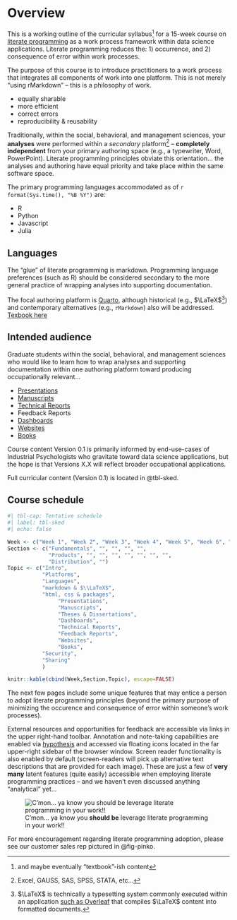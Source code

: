 # Overview {.unnumbered}

This is a working outline of the curricular syllabus^[and maybe eventually "textbook"-ish content] for a 15-week course on [literate programming](https://www-cs-faculty.stanford.edu/~knuth/lp.html) as a work process framework within data science applications. Literate programming reduces the: 1) occurrence, and 2) consequence of error within work processes. 

The purpose of this course is to introduce practitioners to a work process that integrates all components of work into one platform. This is not merely "using rMarkdown" -- this is a philosophy of work.  

+ equally sharable
+ more efficient
+ correct errors
+ reproducibility & reusability

Traditionally, within the social, behavioral, and management sciences, your **analyses** were performed within a *secondary* platform^[Excel, GAUSS, SAS, SPSS, STATA, etc...] -- **completely independent** from your primary authoring space (e.g., a typewriter, Word, PowerPoint). Literate programming principles obviate this orientation... the analyses and authoring have equal priority and take place within the same software space. 

The primary programming languages accommodated as of `r format(Sys.time(), "%B %Y")` are:  

+ R
+ Python
+ Javascript
+ Julia

:::{.column-margin}
::: {#nte-lang .callout-note}
## Languages
The "glue" of literate programming is markdown. Programming language preferences (such as R) should be considered secondary to the more general practice of wrapping analyses into supporting documentation.
:::
:::

The focal authoring platform is [Quarto](https://quarto.org/), although historical (e.g., $\LaTeX$^[$\LaTeX$ is technically a typesetting system commonly executed within an application [such as Overleaf](https://www.overleaf.com/) that compiles $\LaTeX$ content into formatted documents.]) and contemporary alternatives (e.g., `rMarkdown`) also will be addressed. [Texbook here](https://github.com/lewischeng-ms/plain-tex/blob/master/The%20TEXbook.PDF)

## Intended audience

Graduate students within the social, behavioral, and management sciences who would like to learn how to wrap analyses and supporting documentation within one authoring platform toward producing occupationally relevant... 

+ [Presentations](https://quarto.org/docs/presentations/)
+ [Manuscripts](https://quarto.org/docs/manuscripts/)
+ [Technical Reports](https://quarto.org/docs/visual-editor/technical.html)
+ Feedback Reports
+ [Dashboards](https://quarto.org/docs/dashboards/)
+ [Websites](https://quarto.org/docs/websites/)
+ [Books](https://quarto.org/docs/books/)

Course content Version 0.1 is primarily informed by end-use-cases of Industrial Psychologists who gravitate toward data science applications, but the hope is that Versions X.X will reflect broader occupational applications. 

Full curricular content (Version 0.1) is located in @tbl-sked.

## Course schedule

```{r}
#| tbl-cap: Tentative schedule
#| label: tbl-sked
#| echo: false

Week <- c("Week 1", "Week 2", "Week 3", "Week 4", "Week 5", "Week 6", "Week 7", "Week 8", "Week 9", "Week 10", "Week 11", "Week 12", "Week 13", "Week 14", "Week 15")
Section <- c("Fundamentals", "", "", "", "", 
             "Products", "", "", "", "", "", "", "",
             "Distribution", "")
Topic <- c("Intro",
           "Platforms",
           "Languages",
           "markdown & $\\LaTeX$",
           "html, css & packages",
                "Presentations",
                "Manuscripts",
                "Theses & Dissertations",
                "Dashboards",
                "Technical Reports",
                "Feedback Reports",
                "Websites",
                "Books",
           "Security",
           "Sharing"
           )

knitr::kable(cbind(Week,Section,Topic), escape=FALSE)

```

The next few pages include some unique features that may entice a person to adopt literate programming principles (beyond the primary purpose of minimizing the occurence and consequence of error within someone's work processes). 

External resources and opportunities for feedback are accessible via links in the upper right-hand toolbar. Annotation and note-taking capabilities are enabled via [hypothesis](https://web.hypothes.is/) and accessed via floating icons located in the far upper-right sidebar of the browser window. Screen reader functionality is also enabled by default (screen-readers will pick up alternative text descriptions that are provided for each image). These are just a few of **very many** latent features (quite easily) accessible when employing literate programming practices -- and we haven't even discussed anything "analytical" yet...

:::{.column-margin}
![C'mon... ya know you **should be** leverage literate programming in your work!!](https://i.pinimg.com/originals/9f/37/e6/9f37e626d711c19bc303ddbde86ecc5f.png){#fig-pinko fig-alt="the pink panther, an American cartoon originating in the 1950's"}
:::

For more encouragement regarding literate programming adoption, please see our customer sales rep pictured in @fig-pinko.
